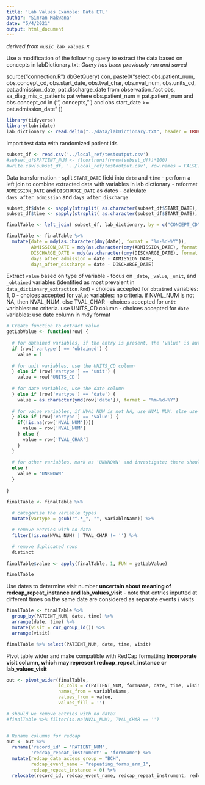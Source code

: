 ```yaml
---
title: 'Lab Values Example: Data ETL'
author: "Simran Makwana"
date: "5/4/2021"
output: html_document
---
```


*derived from `music_lab_Values.R`*

Use a modification of the following query to extract the data based on concepts in labDictionary.txt:
*Query has been previously run and saved*

source("connection.R")
dbGetQuery( con, paste0("select obs.patient_num, obs.concept_cd, obs.start_date, obs.tval_char, 
  obs.nval_num, obs.units_cd, pat.admission_date, pat.discharge_date 
  from observation_fact obs, 
  sa_diag_mis_c_patients pat 
  where obs.patient_num = pat.patient_num and 
  obs.concept_cd in ('", concepts, "') and 
  obs.start_date >= pat.admission_date" )) 
  
```r
library(tidyverse)
library(lubridate)
lab_dictionary <- read.delim("../data/labDictionary.txt", header = TRUE, sep = ' ')


```
                                   
Import test data with randomized patient ids
```r
subset_df <- read.csv('../local_ref/testoutput.csv')
#subset_df$PATIENT_NUM <- floor(runif(nrow(subset_df))*100)
#write.csv(subset_df, '../local_ref/testoutput.csv', row.names = FALSE)

```

Data transformation
- split `START_DATE` field into `date` and `time`
- perform a left join to combine extracted data with variables in lab dictionary
- reformat `ADMISSION_DATE` and `DISCHARGE_DATE` as dates
- calculate `days_after_admission` and `days_after_discharge`
```r
subset_df$date <- sapply(strsplit( as.character(subset_df$START_DATE), " "), '[', 1)
subset_df$time <- sapply(strsplit( as.character(subset_df$START_DATE), " "), '[', 2)

finalTable <- left_join( subset_df, lab_dictionary, by = c("CONCEPT_CD" = "concept_cd") )

finalTable <- finalTable %>%
  mutate(date = mdy(as.character(dmy(date), format = "%m-%d-%Y")),
         ADMISSION_DATE = mdy(as.character(dmy(ADMISSION_DATE), format = "%m-%d-%Y")),
         DISCHARGE_DATE = mdy(as.character(dmy(DISCHARGE_DATE), format = "%m-%d-%Y")),
         days_after_admission = date - ADMISSION_DATE,
         days_after_discharge = date - DISCHARGE_DATE)

```

Extract `value` based on type of variable
- focus on `_date`, `_value`, `_unit`, and `_obtained` variables (identified as most prevalent in `data_dictionary_extraction.Rmd`)
  - choices accepted for `obtained` variables: 1, 0
  - choices accepted for `value` variables: no criteria. if NVAL_NUM is not NA, then NVAL_NUM. else TVAL_CHAR
  - choices accepted for `unit` variables: no criteria. use UNITS_CD column
  - choices accepted for `date` variables: use date column in mdy format
```r
# Create function to extract value
getLabValue <- function(row) {
  
  # for obtained variables, if the entry is present, the 'value' is automatically 1
  if (row['vartype'] == 'obtained') {
    value = 1
    
  # for unit variables, use the UNITS_CD column
  } else if (row['vartype'] == 'unit') {
    value = row['UNITS_CD']
    
  # for date variables, use the date column
  } else if (row['vartype'] == 'date') {
    value = as.character(ymd(row['date']), format = "%m-%d-%Y")
    
  # for value variables, if NVAL_NUM is not NA, use NVAL_NUM. else use TVAL_CHAR
  } else if (row['vartype'] == 'value') {
    if(!is.na(row['NVAL_NUM'])){
      value = row['NVAL_NUM']
    } else {
      value = row['TVAL_CHAR']
    }
  }
    
  # for other variables, mark as 'UNKNOWN' and investigate; there should not be any of these for now
  else {
    value = 'UNKNOWN'
  }
   
}

```

```r
finalTable <- finalTable %>%
  
  # categorize the variable types
  mutate(vartype = gsub("^.*_", "", variableName)) %>%

  # remove entries with no data
  filter(!is.na(NVAL_NUM) | TVAL_CHAR != '') %>%

  # remove duplicated rows
  distinct
         
finalTable$value <- apply(finalTable, 1, FUN = getLabValue)

finalTable

```
Use dates to determine visit number **uncertain about meaning of redcap_repeat_instance and lab_values_visit**
- note that entries inputted at different times on the same date are considered as separate events / visits
```r
finalTable <- finalTable %>% 
  group_by(PATIENT_NUM, date, time) %>%
  arrange(date, time) %>%
  mutate(visit = cur_group_id()) %>%
  arrange(visit)

finalTable %>% select(PATIENT_NUM, date, time, visit) 

```


Pivot table wider and make compatible with RedCap formatting
**Incorporate visit column, which may represent redcap_repeat_instance or lab_values_visit**
```r

out <- pivot_wider(finalTable, 
                   id_cols = c(PATIENT_NUM, formName, date, time, visit), 
                   names_from = variableName, 
                   values_from = value, 
                   values_fill = '')

# should we remove entries with no data?
#finalTable %>% filter(is.na(NVAL_NUM), TVAL_CHAR == '')


# Rename columns for redcap
out <- out %>%
  rename('record_id' = 'PATIENT_NUM',
         'redcap_repeat_instrument' = 'formName') %>%
  mutate(redcap_data_access_group = "BCH",
         redcap_event_name = "repeating_forms_arm_1",
         redcap_repeat_instance = 0) %>%
  relocate(record_id, redcap_event_name, redcap_repeat_instrument, redcap_repeat_instance, redcap_data_access_group, visit)


```















